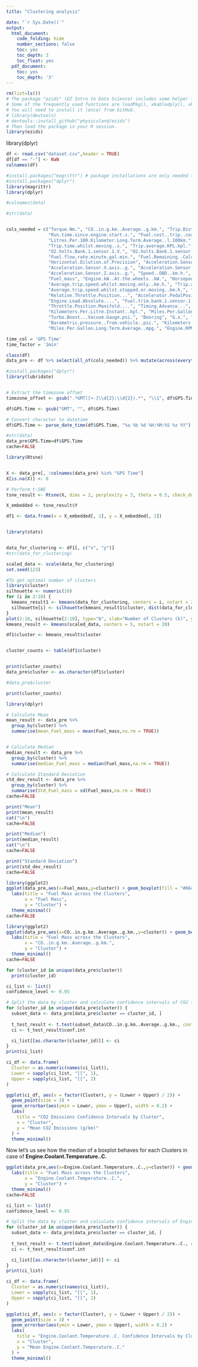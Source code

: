 ```yaml
---
title: "Clustering analysis"

date: "`r Sys.Date()`"
output:
  html_document:
    code_folding: hide
    number_sections: false
    toc: yes
    toc_depth: 3
    toc_float: yes
  pdf_document:
    toc: yes
    toc_depth: '3'
---
```



  
```r
rm(list=ls())
# The package "ezids" (EZ Intro to Data Science) includes some helper functions we developed for the course. 
# Some of the frequently used functions are loadPkg(), xkabledply(), xkablesummary(), uzscale(), etc.
# You will need to install it (once) from GitHub.
# library(devtools)
# devtools::install_github("physicsland/ezids")
# Then load the package in your R session.
library(ezids)
```



library(dplyr)
```r
df <- read.csv("dataset.csv",header = TRUE)
df[df == "-"] <- NaN
colnames(df)

```
```r
#install.packages("magrittr") # package installations are only needed the first time you use it
#install.packages("dplyr")    
library(magrittr) 
library(dplyr)

#colnames(data)

#str(data)


cols_needed = c("Torque.Nm.", "CO..in.g.km..Average..g.km.", "Trip.Distance.km.", 
                "Run.time.since.engine.start.s.", "Fuel.cost..trip..cost.", "Engine.Coolant.Temperature..C.", 
                "Litres.Per.100.Kilometer.Long.Term.Average..l.100km.", "Trip.Time.Since.journey.start..s.", 
                "Trip.time.whilst.moving..s.", "Trip.average.KPL.kpl.", "Fuel.Trim.Bank.1.Long.Term...", 
                "O2.Volts.Bank.1.sensor.1.V.", "O2.Volts.Bank.1.sensor.2.V.", "Fuel.flow.rate.hour.gal.hr.", 
                "Fuel.flow.rate.minute.gal.min.", "Fuel.Remaining..Calculated.from.vehicle.profile....", 
                "Horizontal.Dilution.of.Precision", "Acceleration.Sensor.Total..g.", 
                "Acceleration.Sensor.X.axis..g.", "Acceleration.Sensor.Y.axis..g.", 
                "Acceleration.Sensor.Z.axis..g.", "Speed..OBD..km.h.", "Trip.time.whilst.stationary..s.",
                "Fuel_mass", "Engine.kW..At.the.wheels..kW.", "Horsepower..At.the.wheels..hp.", 
                "Average.trip.speed.whilst.moving.only..km.h.", "Trip.average.Litres.100.KM.l.100km.", 
                "Average.trip.speed.whilst.stopped.or.moving..km.h.", "Absolute.Throttle.Position.B...", 
                "Relative.Throttle.Position...", "Accelerator.PedalPosition.D...", "Accelerator.PedalPosition.E...", 
                "Engine.Load.Absolute....", "Fuel.trim.bank.1.sensor.1...","Fuel.Trim.Bank.1.Short.Term...", 
                "Throttle.Position.Manifold....", "Timing.Advance...", "Voltage..Control.Module..V.", "Engine.Load...",
                "Kilometers.Per.Litre.Instant..kpl.", "Miles.Per.Gallon.Instant..mpg.", "Intake.Manifold.Pressure.psi.", 
                "Turbo.Boost...Vacuum.Gauge.psi.", "Bearing", "G.x.", "G.y.", "G.z.", "G.calibrated.", 
                "Barometric.pressure..from.vehicle..psi.", "Kilometers.Per.Litre.Long.Term.Average..kpl.", 
                "Miles.Per.Gallon.Long.Term.Average..mpg.", "Engine.RPM.rpm.", "Intake.Air.Temperature..C.")

time_col = 'GPS Time'
time_factor = '1min'

class(df)
data_pre <- df %>% select(all_of(cols_needed)) %>% mutate(across(everything(), as.numeric))

```
```r
#install.packages("dplyr") 
library(lubridate)


# Extract the timezone offset
timezone_offset <- gsub(".*GMT([+-]\\d{2}:\\d{2}).*", "\\1", df$GPS.Time)

df$GPS.Time <- gsub("GMT", "", df$GPS.Time)

# Convert character to datetime
df$GPS.Time <- parse_date_time(df$GPS.Time, "%a %b %d %H:%M:%S %z %Y")

#str(data)
data_pre$GPS.Time=df$GPS.Time
cache=FALSE
```

```r
library(Rtsne)


X <- data_pre[, !colnames(data_pre) %in% "GPS Time"]
X[is.na(X)] <- 0

# Perform t-SNE
tsne_result <- Rtsne(X, dims = 2, perplexity = 3, theta = 0.5, check_duplicates = FALSE)

X_embedded <- tsne_result$Y

df1 <- data.frame(x = X_embedded[, 1], y = X_embedded[, 2])



```

```r
library(stats)


data_for_clustering <- df1[, c("x", "y")]
#str(data_for_clustering)

scaled_data <- scale(data_for_clustering)
set.seed(123)

#To get optimal number of clusters
library(cluster)
silhouette <- numeric(10)
for (i in 2:10) {
  kmeans_result1 <- kmeans(data_for_clustering, centers = i, nstart = 20)
  silhouette[i] <- silhouette(kmeans_result1$cluster, dist(data_for_clustering))
}
plot(2:10, silhouette[2:10], type="b", xlab="Number of Clusters (k)", ylab="Silhouette Score")
kmeans_result <- kmeans(scaled_data, centers = 5, nstart = 20)

df1$cluster <- kmeans_result$cluster


cluster_counts <- table(df1$cluster)


print(cluster_counts)
data_pre$cluster <- as.character(df1$cluster)

#data_pre$cluster

```

```r
print(cluster_counts)
```

```r
library(dplyr)

# Calculate Mean
mean_result <- data_pre %>%
  group_by(cluster) %>%
  summarise(mean_Fuel_mass = mean(Fuel_mass,na.rm = TRUE))


# Calculate Median
median_result <- data_pre %>%
  group_by(cluster) %>%
  summarise(median_Fuel_mass = median(Fuel_mass,na.rm = TRUE))

# Calculate Standard Deviation
std_dev_result <- data_pre %>%
  group_by(cluster) %>%
  summarise(Std_Fuel_mass = sd(Fuel_mass,na.rm = TRUE))
cache=FALSE
```

```r
print("Mean")
print(mean_result)
cat("\n")
cache=FALSE
```

```r
print("Median")
print(median_result)
cat("\n")
cache=FALSE
```

```r
print("Standard Deviation")
print(std_dev_result)
cache=FALSE
```
```r
library(ggplot2)
ggplot(data_pre,aes(x=Fuel_mass,y=cluster)) + geom_boxplot(fill = "#66c2a5", color = "#7570b3") + 
  labs(title = "Fuel Mass across the Clusters",
       x = "Fuel Mass",
       y = "Cluster") +  
  theme_minimal() 
cache=FALSE
```

```r
library(ggplot2)
ggplot(data_pre,aes(x=CO..in.g.km..Average..g.km.,y=cluster)) + geom_boxplot(fill = "#66c2a5", color = "#7570b3") + 
  labs(title = "Fuel Mass across the Clusters",
       x = "CO..in.g.km..Average..g.km.",
       y = "Cluster") +  
  theme_minimal() 
cache=FALSE
```

```r
for (cluster_id in unique(data_pre$cluster))
  print(cluster_id)
```

```r
ci_list <- list()
confidence_level <- 0.95

# Split the data by cluster and calculate confidence intervals of CO2 for each cluster
for (cluster_id in unique(data_pre$cluster)) {
  subset_data <- data_pre[data_pre$cluster == cluster_id, ]
  
  t_test_result <- t.test(subset_data$CO..in.g.km..Average..g.km., conf.level = confidence_level)
  ci <- t_test_result$conf.int

  ci_list[[as.character(cluster_id)]] <- ci
}
print(ci_list)
```

```r
ci_df <- data.frame(
  Cluster = as.numeric(names(ci_list)),
  Lower = sapply(ci_list, "[[", 1),
  Upper = sapply(ci_list, "[[", 2)
)

ggplot(ci_df, aes(x = factor(Cluster), y = (Lower + Upper) / 2)) +
  geom_point(size = 3) +
  geom_errorbar(aes(ymin = Lower, ymax = Upper), width = 0.2) +
  labs(
    title = "CO2 Emissions Confidence Intervals by Cluster",
    x = "Cluster",
    y = "Mean CO2 Emissions (g/km)"
  ) +
  theme_minimal()
```

Now let's us see how the median of a boxplot behaves for each Clusters in case of **Engine.Coolant.Temperature..C.**

```r
ggplot(data_pre,aes(x=Engine.Coolant.Temperature..C.,y=cluster)) + geom_boxplot(fill = "#66c2a5", color = "#7570b3") + 
  labs(title = "Fuel Mass across the Clusters",
       x = "Engine.Coolant.Temperature..C.",
       y = "Cluster") +  
  theme_minimal() 
cache=FALSE
```


```r
ci_list <- list()
confidence_level <- 0.95

# Split the data by cluster and calculate confidence intervals of Engine.Coolant.Temperature..C. for each cluster
for (cluster_id in unique(data_pre$cluster)) {
  subset_data <- data_pre[data_pre$cluster == cluster_id, ]
  
  t_test_result <- t.test(subset_data$Engine.Coolant.Temperature..C., conf.level = confidence_level)
  ci <- t_test_result$conf.int

  ci_list[[as.character(cluster_id)]] <- ci
}
print(ci_list)
```

```r
ci_df <- data.frame(
  Cluster = as.numeric(names(ci_list)),
  Lower = sapply(ci_list, "[[", 1),
  Upper = sapply(ci_list, "[[", 2)
)

ggplot(ci_df, aes(x = factor(Cluster), y = (Lower + Upper) / 2)) +
  geom_point(size = 3) +
  geom_errorbar(aes(ymin = Lower, ymax = Upper), width = 0.2) +
  labs(
    title = "Engine.Coolant.Temperature..C. Confidence Intervals by Cluster",
    x = "Cluster",
    y = "Mean Engine.Coolant.Temperature..C."
  ) +
  theme_minimal()
```
